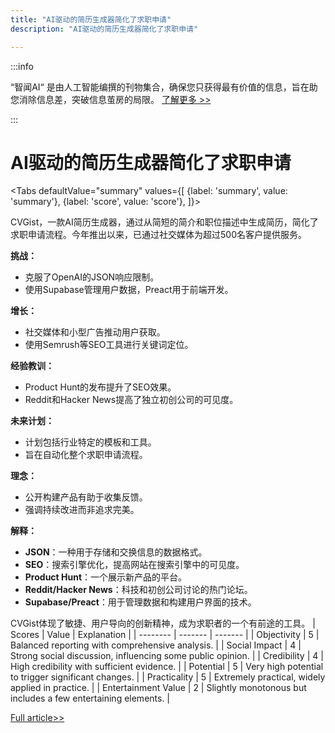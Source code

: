 ```yaml
---
title: "AI驱动的简历生成器简化了求职申请"
description: "AI驱动的简历生成器简化了求职申请"

---
```



:::info

“智闻AI“ 是由人工智能编撰的刊物集合，确保您只获得最有价值的信息，旨在助您消除信息差，突破信息茧房的局限。  [了解更多 >>](/)

:::

# AI驱动的简历生成器简化了求职申请


<Tabs
	defaultValue="summary"
	values={[
	{label: 'summary', value: 'summary'},
	{label: 'score', value: 'score'},
]}>
<TabItem value="summary">


CVGist，一款AI简历生成器，通过从简短的简介和职位描述中生成简历，简化了求职申请流程。今年推出以来，已通过社交媒体为超过500名客户提供服务。

**挑战：**
- 克服了OpenAI的JSON响应限制。
- 使用Supabase管理用户数据，Preact用于前端开发。

**增长：**
- 社交媒体和小型广告推动用户获取。
- 使用Semrush等SEO工具进行关键词定位。

**经验教训：**
- Product Hunt的发布提升了SEO效果。
- Reddit和Hacker News提高了独立初创公司的可见度。

**未来计划：**
- 计划包括行业特定的模板和工具。
- 旨在自动化整个求职申请流程。

**理念：**
- 公开构建产品有助于收集反馈。
- 强调持续改进而非追求完美。

**解释：**
- **JSON**：一种用于存储和交换信息的数据格式。
- **SEO**：搜索引擎优化，提高网站在搜索引擎中的可见度。
- **Product Hunt**：一个展示新产品的平台。
- **Reddit/Hacker News**：科技和初创公司讨论的热门论坛。
- **Supabase/Preact**：用于管理数据和构建用户界面的技术。

CVGist体现了敏捷、用户导向的创新精神，成为求职者的一个有前途的工具。
</TabItem>
<TabItem value="score">
	| Scores     | Value   | Explanation |
	| -------- | ------- | ------- |
	| Objectivity  | 5    | Balanced reporting with comprehensive analysis.    |
	| Social Impact | 4     | Strong social discussion, influencing some public opinion.    |
	| Credibility    | 4    | High credibility with sufficient evidence.    |
	| Potential    | 5    | Very high potential to trigger significant changes.    |
	| Practicality    | 5    | Extremely practical, widely applied in practice.    |
	| Entertainment Value    | 2    | Slightly monotonous but includes a few entertaining elements.    |
</TabItem>
</Tabs>

[Full article>>](https://hackernoon.com/simple-and-fast-resume-document-generation-with-ai?source=rss)
